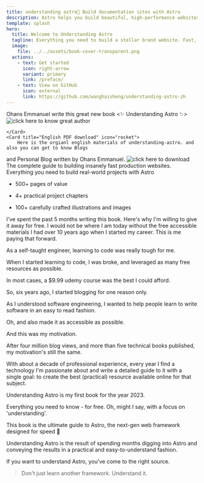 ```yaml
---
title: understanding astro🌟 Build documentation sites with Astro
description: Astro helps you build beautiful, high-performance websites for brand.
template: splash
hero:
  title: Welcome to Understanding Astro
  tagline: Everything you need to build a stellar brand website. Fast, accessible, and easy-to-use.
  image:
    file: ../../assets/book-cover-transparent.png
  actions:
    - text: Get started
      icon: right-arrow
      variant: primary
      link: /preface/
    - text: View on GitHub
      icon: external
      link: https://github.com/wanghaisheng/understanding-astro-zh
---
```




<CardGrid stagger>
	<Card title="Ohans Emmanuel" icon="open-book">

Ohans Emmanuel write this great new book <✨ Understanding Astro ✨>
![click here to know great author](https://www.ohansemmanuel.com/)

	</Card>
	<Card title="English PDF download" icon="rocket">
		Here is the orgianl english materials of understanding-astro. and also you can get to know Blogs
and Personal Blog written by Ohans Emmanuel.
![click here to download](https://www.ohansemmanuel.com/books/understanding-astro)
	</Card>
	<Card title="about ✨ Understanding Astro ✨" icon="puzzle">
The complete guide to building insanely fast production websites.
Everything you need to build real-world projects with Astro

* 500+ pages of value
* 4+ practical project chapters
* 100+ carefully crafted illustrations and images

	</Card>
	<Card title="the story about writing book by Ohans Emmanuel" icon="document">
I've spent the past 5 months writing this book.
Here's why I'm willing to give it away for free.
I would not be where I am today without the free accessible materials I had over 10 years ago when I started my career. This is me paying that forward.

As a self-taught engineer, learning to code was really tough for me.

When I started learning to code, I was broke, and leveraged as many free resources as possible.

In most cases, a $9.99 udemy course was the best I could afford.

So, six years ago, I started blogging for one reason only.

As I understood software engineering, I wanted to help people learn to write software in an easy to read fashion.

Oh, and also made it as accessible as possible.

And this was my motivation.

After four million blog views, and more than five technical books published, my motivation's still the same.

With about a decade of professional experience, every year I find a technology I'm passionate about and write a detailed guide to it with a single goal: to create the best (practical) resource available online for that subject.

Understanding Astro is my first book for the year 2023.

Everything you need to know - for free. Oh, might I say, with a focus on 'understanding'.
	</Card>

</CardGrid>


<AboutAstro title="Brought to you by">
This book is the ultimate guide to Astro, the next-gen web framework designed for speed 🚀

Understanding Astro is the result of spending months digging into Astro and conveying the results in a practical and easy-to-understand fashion.

If you want to understand Astro, you've come to the right source.

> Don't just learn another framework. Understand it.

</AboutAstro>
